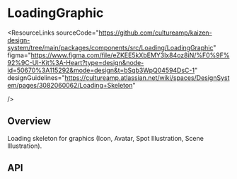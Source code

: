 
<Meta of={LoadingGraphicStories} />

# LoadingGraphic

<ResourceLinks
  sourceCode="https://github.com/cultureamp/kaizen-design-system/tree/main/packages/components/src/Loading/LoadingGraphic"
  figma="https://www.figma.com/file/eZKEE5kXbEMY3lx84oz8iN/%F0%9F%92%9C-UI-Kit%3A-Heart?type=design&node-id=50670%3A115292&mode=design&t=bSqb3WpQ04594DsC-1"
  designGuidelines="https://cultureamp.atlassian.net/wiki/spaces/DesignSystem/pages/3082060062/Loading+Skeleton"
  
/>

<KAIOInstallation exportNames="LoadingGraphic" />

## Overview

Loading skeleton for graphics
(<LinkTo pageId="components-icons">Icon</LinkTo>,
<LinkTo pageId="components-avatar">Avatar</LinkTo>,
<LinkTo pageId="components-illustrations-spot">Spot Illustration</LinkTo>,
Scene Illustration).

<Canvas of={LoadingGraphicStories.Playground} />
<Controls of={LoadingGraphicStories.Playground} />

## API

<DocsStory of={LoadingGraphicStories.Animated} />

<DocsStory of={LoadingGraphicStories.Reversed} />

<DocsStory of={LoadingGraphicStories.Size} />
